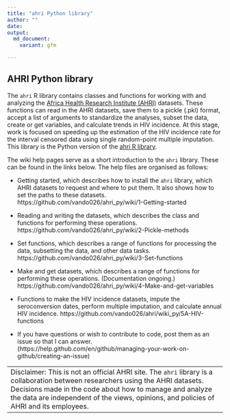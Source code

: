 ```yaml
---
title: "ahri Python library"
author: ""
date: 
output: 
  md_document:
    variant: gfm

---
```


## AHRI Python library

The `ahri` R library contains classes and functions for working with and analyzing
the [Africa Health Research Institute (AHRI)](
https://www.ahri.org/research/#research-department )  datasets. These functions can
read in the AHRI datasets, save them to a pickle (.pkl) format, accept a list of arguments to standardize the analyses, subset the data, create or get variables, and calculate trends in HIV incidence. At this stage, work is focused on speeding up the estimation of the HIV incidence rate for the interval censored data using single random-point multiple imputation. This library is the Python version of the 
[ahri R library](https://github.com/vando026/ahri).

The wiki help pages serve as a short introduction to the `ahri` library. These can be
found in the links below. The help files are organised as follows:

- Getting started, which describes how to install the `ahri` library, which AHRI datasets
  to request and where to put them.  It also shows how to set the paths to these datasets.
  https://github.com/vando026/ahri_py/wiki/1-Getting-started

- Reading and writing the datasets, which describes the class and functions for performing these
  operations.  https://github.com/vando026/ahri_py/wiki/2-Pickle-methods

- Set functions, which describes a range of functions for processing the data, subsetting the data, and other data tasks. 
  https://github.com/vando026/ahri_py/wiki/3-Set-functions

- Make and get datasets, which describes a range of functions for performing these
  operations. (Documentation ongoing.) https://github.com/vando026/ahri_py/wiki/4-Make-and-get-variables

- Functions to make the HIV incidence datasets, impute the
  seroconversion dates, perform multiple imputation, and calculate annual HIV incidence.
  https://github.com/vando026/ahri/wiki_py/5A-HIV-functions

- If you have questions or wish to contribute to code, post them as an issue so that I can answer. (https://help.github.com/en/github/managing-your-work-on-github/creating-an-issue)


+---------------------------------------------------------------------------------------+
|Disclaimer: This is not an official AHRI site. The `ahri` library is a collaboration   |
|between researchers using the AHRI datasets.  Decisions made in the code about how to  |
|manage and analyze the data are independent of the views, opinions, and policies of    |
|AHRI and its employees.                                                                |
+---------------------------------------------------------------------------------------+
